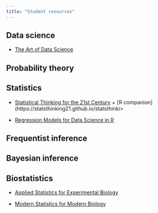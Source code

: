 ```yaml
---
title: "Student resources"
---
```


## Data science

-   [The Art of Data Science](https://bookdown.org/rdpeng/artofdatascience/)

## Probability theory

## Statistics

-   [Statistical Thinking for the 21st Century](https://statsthinking21.github.io/statsthinking21-core-site/) + \[R companion\](https://statsthinking21.github.io/statsthinki\>

-   [Regression Models for Data Science in R](https://leanpub.com/regmods)

## Frequentist inference

## Bayesian inference

## Biostatistics

-   [Applied Statistics for Experimental Biology](https://www.middleprofessor.com/files/applied-biostatistics_bookdown/_book/)

-   [Modern Statistics for Modern Biology](https://www.huber.embl.de/msmb/)
